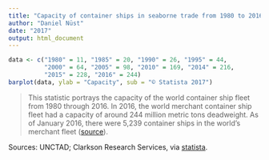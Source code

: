 ```yaml
---
title: "Capacity of container ships in seaborne trade from 1980 to 2016 (in million dwt)*"
author: "Daniel Nüst"
date: "2017"
output: html_document
---
```


```r
data <- c("1980" = 11, "1985" = 20, "1990" = 26, "1995" = 44,
          "2000" = 64, "2005" = 98, "2010" = 169, "2014" = 216,
          "2015" = 228, "2016" = 244)
barplot(data, ylab = "Capacity", sub = "© Statista 2017")
```

> This statistic portrays the capacity of the world container ship fleet from 1980 through 2016. In 2016, the world merchant container ship fleet had a capacity of around 244 million metric tons deadweight. As of January 2016, there were 5,239 container ships in the world's merchant fleet ([source](https://www.statista.com/statistics/264024/number-of-merchant-ships-worldwide-by-type/)).

Sources: UNCTAD; Clarkson Research Services, via [statista](https://www.statista.com/statistics/267603/capacity-of-container-ships-in-the-global-seaborne-trade/).